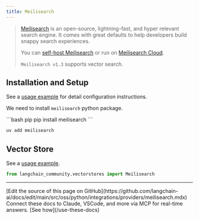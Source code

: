 ```yaml
---
title: Meilisearch
---
```


> [Meilisearch](https://meilisearch.com) is an open-source, lightning-fast, and hyper
> relevant search engine.
> It comes with great defaults to help developers build snappy search experiences.
>
> You can [self-host Meilisearch](https://www.meilisearch.com/docs/learn/getting_started/installation#local-installation)
> or run on [Meilisearch Cloud](https://www.meilisearch.com/pricing).
>
>`Meilisearch v1.3` supports vector search.

## Installation and Setup

See a [usage example](/oss/python/integrations/vectorstores/meilisearch) for detail configuration instructions.


We need to install `meilisearch` python package.

<CodeGroup>
```bash pip
pip install meilisearch
```

```bash uv
uv add meilisearch
```
</CodeGroup>

## Vector Store

See a [usage example](/oss/python/integrations/vectorstores/meilisearch).

```python
from langchain_community.vectorstores import Meilisearch
```

---

<Callout icon="pen-to-square" iconType="regular">
    [Edit the source of this page on GitHub](https://github.com/langchain-ai/docs/edit/main/src/oss/python/integrations/providers/meilisearch.mdx)
</Callout>
<Tip icon="terminal" iconType="regular">
    Connect these docs to Claude, VSCode, and more via MCP for    real-time answers. [See how](/use-these-docs)
</Tip>
